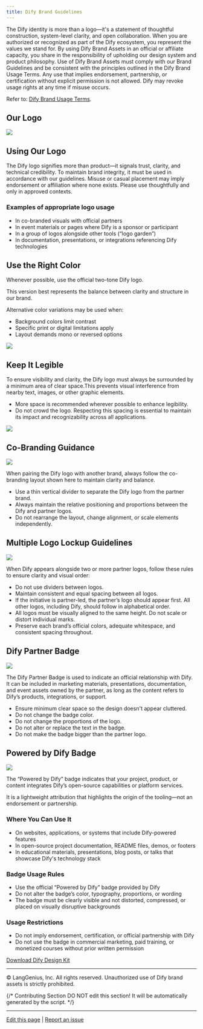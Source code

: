 ```yaml
---
title: Dify Brand Guidelines
---
```


The Dify identity is more than a logo—it's a statement of thoughtful construction, system-level clarity, and open collaboration.
When you are authorized or recognized as part of the Dify ecosystem, you represent the values we stand for.
By using Dify Brand Assets in an official or affiliate capacity, you share in the responsibility of upholding our design system and product philosophy.
Use of Dify Brand Assets must comply with our Brand Guidelines and be consistent with the principles outlined in the Dify Brand Usage Terms.
Any use that implies endorsement, partnership, or certification without explicit permission is not allowed.
Dify may revoke usage rights at any time if misuse occurs.

Refer to: [Dify Brand Usage Terms](/en/resources/about-dify/dify-brand-usage-terms).

## Our Logo

![](https://assets-docs.dify.ai/2025/05/8fdc43456b4eaa80a97144f572734d15.png)

## Using Our Logo

The Dify logo signifies more than product—it signals trust, clarity, and technical credibility.
To maintain brand integrity, it must be used in accordance with our guidelines.
Misuse or casual placement may imply endorsement or affiliation where none exists.
Please use thoughtfully and only in approved contexts.

### Examples of appropriate logo usage

- In co-branded visuals with official partners
- In event materials or pages where Dify is a sponsor or participant
- In a group of logos alongside other tools (“logo garden”)
- In documentation, presentations, or integrations referencing Dify technologies

## Use the Right Color

Whenever possible, use the official two-tone Dify logo.

This version best represents the balance between clarity and structure in our brand.

Alternative color variations may be used when:

- Background colors limit contrast
- Specific print or digital limitations apply
- Layout demands mono or reversed options

![](https://assets-docs.dify.ai/2025/05/099d7f811983533566c3269dd7e3ccd2.png)

## Keep It Legible

To ensure visibility and clarity, the Dify logo must always be surrounded by a minimum area of clear space.This prevents visual interference from nearby text, images, or other graphic elements.
- More space is recommended wherever possible to enhance legibility.
- Do not crowd the logo. Respecting this spacing is essential to maintain its impact and recognizability across all applications.

![](https://assets-docs.dify.ai/2025/05/e001f6009c7a64c97f7174c7efc7c061.png)

## Co-Branding Guidance

![](https://assets-docs.dify.ai/2025/05/b6e3cea8e95d4327df5e45feed920d47.png)

When pairing the Dify logo with another brand, always follow the co-branding layout shown here to maintain clarity and balance.
- Use a thin vertical divider to separate the Dify logo from the partner brand.
- Always maintain the relative positioning and proportions between the Dify and partner logos.
- Do not rearrange the layout, change alignment, or scale elements independently.

## Multiple Logo Lockup Guidelines

![](https://assets-docs.dify.ai/2025/05/c31214ce0e2468466bc8874323747911.png)

When Dify appears alongside two or more partner logos, follow these rules to ensure clarity and visual order:

- Do not use dividers between logos.
- Maintain consistent and equal spacing between all logos.
- If the initiative is partner-led, the partner’s logo should appear first. All other logos, including Dify, should follow in alphabetical order.
- All logos must be visually aligned to the same height. Do not scale or distort individual marks.
- Preserve each brand’s official colors, adequate whitespace, and consistent spacing throughout.

## Dify Partner Badge

![](https://assets-docs.dify.ai/2025/05/31f0180d67906070052fd0bf74418ec1.png)

The Dify Partner Badge is used to indicate an official relationship with Dify.
It can be included in marketing materials, presentations, documentation, and event assets owned by the partner, as long as the content refers to Dify’s products, integrations, or support.
- Ensure minimum clear space so the design doesn't appear cluttered.
- Do not change the badge color.
- Do not change the proportions of the logo.
- Do not alter or replace the text in the badge.
- Do not make the badge bigger than the partner logo.

## Powered by Dify Badge

![](https://assets-docs.dify.ai/2025/05/45f42b40b33136e0a77b27f3a00a1372.png)

The “Powered by Dify” badge indicates that your project, product, or content integrates Dify’s open-source capabilities or platform services.

It is a lightweight attribution that highlights the origin of the tooling—not an endorsement or partnership.

### Where You Can Use It

- On websites, applications, or systems that include Dify-powered features
- In open-source project documentation, README files, demos, or footers
- In educational materials, presentations, blog posts, or talks that showcase Dify's technology stack

### Badge Usage Rules

- Use the official “Powered by Dify” badge provided by Dify
- Do not alter the badge’s color, typography, proportions, or wording
- The badge must be clearly visible and not distorted, compressed, or placed on visually disruptive backgrounds

### Usage Restrictions

- Do not imply endorsement, certification, or official partnership with Dify
- Do not use the badge in commercial marketing, paid training, or monetized courses without prior written permission

[Download Dify Design Kit](https://assets-docs.dify.ai/2025/05/5f547d3718bf32067849d9a83d9c92cf.zip)

---

© LangGenius, Inc. All rights reserved. Unauthorized use of Dify brand assets is strictly prohibited.

{/*
Contributing Section
DO NOT edit this section!
It will be automatically generated by the script.
*/}

---

[Edit this page](https://github.com/langgenius/dify-docs/edit/main/en/resources/about-dify/dify-brand-guidelines.mdx) | [Report an issue](https://github.com/langgenius/dify-docs/issues/new?title=Documentation%20Issue%3A%20brand-guideli&body=%23%23%20Issue%20Description%0A%3C%21--%20Please%20briefly%20describe%20the%20issue%20you%20found%20--%3E%0A%0A%23%23%20Page%20Link%0Ahttps%3A%2F%2Fgithub.com%2Flanggenius%2Fdify-docs%2Fblob%2Fmain%2Fen/resources/about-dify%2Fdify-brand-guidelines.mdx%0A%0A%23%23%20Suggested%20Changes%0A%3C%21--%20If%20you%20have%20specific%20suggestions%20for%20changes%2C%20please%20describe%20them%20here%20--%3E%0A%0A%3C%21--%20Thank%20you%20for%20helping%20improve%20our%20documentation%21%20--%3E)

